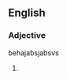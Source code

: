 ==English==

===Adjective===
{{en-adj|-}}behajabsjabsvs

# {{alternative spelling of|attitude-y|lang=en}}